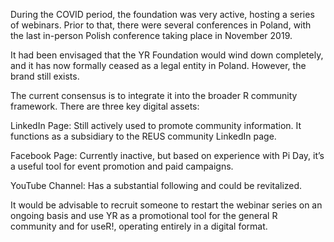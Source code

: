 

During the COVID period, the foundation was very active, hosting a series of webinars. Prior to that, there were several conferences in Poland, with the last in-person Polish conference taking place in November 2019.

It had been envisaged that the YR Foundation would wind down completely, and it has now formally ceased as a legal entity in Poland. However, the brand still exists.

The current consensus is to integrate it into the broader R community framework. There are three key digital assets:

LinkedIn Page: Still actively used to promote community information. It functions as a subsidiary to the REUS community LinkedIn page.

Facebook Page: Currently inactive, but based on experience with Pi Day, it’s a useful tool for event promotion and paid campaigns.

YouTube Channel: Has a substantial following and could be revitalized.

It would be advisable to recruit someone to restart the webinar series on an ongoing basis and use YR as a promotional tool for the general R community and for useR!, operating entirely in a digital format.
